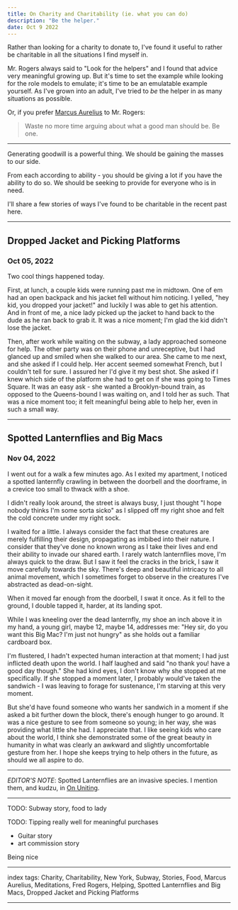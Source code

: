 ```yaml
---
title: On Charity and Charitability (ie. what you can do)
description: "Be the helper."
date: Oct 9 2022
---
```


Rather than looking for a charity to donate to, I've found it useful to rather be charitable in all the situations I find myself in.

Mr. Rogers always said to "Look for the helpers" and I found that advice very meaningful growing up. But it's time to set the example while looking for the role models to emulate; it's time to be an emulatable example yourself. As I've grown into an adult, I've tried to _be_ the helper in as many situations as possible.

Or, if you prefer [Marcus Aurelius](/posts/on-meditations) to Mr. Rogers:

> Waste no more time arguing about what a good man should be. Be one.

---

Generating goodwill is a powerful thing. We should be gaining the masses to our side.

From each according to ability - you should be giving a lot if you have the ability to do so. We should be seeking to provide for everyone who is in need.

I'll share a few stories of ways I've found to be charitable in the recent past here.

---

## Dropped Jacket and Picking Platforms
### Oct 05, 2022

Two cool things happened today.

First, at lunch, a couple kids were running past me in midtown. One of em had an open backpack and his jacket fell without him noticing. I yelled, "hey kid, you dropped your jacket!" and luckily I was able to get his attention. And in front of me, a nice lady picked up the jacket to hand back to the dude as he ran back to grab it. It was a nice moment; I'm glad the kid didn't lose the jacket.

Then, after work while waiting on the subway, a lady approached someone for help. The other party was on their phone and unreceptive, but I had glanced up and smiled when she walked to our area. She came to me next, and she asked if I could help. Her accent seemed somewhat French, but I couldn't tell for sure. I assured her I'd give it my best shot. She asked if I knew which side of the platform she had to get on if she was going to Times Square. It was an easy ask - she wanted a Brooklyn-bound train, as opposed to the Queens-bound I was waiting on, and I told her as such. That was a nice moment too; it felt meaningful being able to help her, even in such a small way.

---

## Spotted Lanternflies and Big Macs
### Nov 04, 2022

I went out for a walk a few minutes ago. As I exited my apartment, I noticed a spotted lanternfly crawling in between the doorbell and the doorframe, in a crevice too small to thwack with a shoe.

I didn't really look around, the street is always busy, I just thought "I hope nobody thinks I'm some sorta sicko" as I slipped off my right shoe and felt the cold concrete under my right sock.

I waited for a little. I always consider the fact that these creatures are merely fulfilling their design, propagating as imbibed into their nature. I consider that they've done no known wrong as I take their lives and end their ability to invade our shared earth. I rarely watch lanternflies move, I'm always quick to the draw. But I saw it feel the cracks in the brick, I saw it move carefully towards the sky. There's deep and beautiful intricacy to all animal movement, which I sometimes forget to observe in the creatures I've abstracted as dead-on-sight.

When it moved far enough from the doorbell, I swat it once. As it fell to the ground, I double tapped it, harder, at its landing spot.

While I was kneeling over the dead lanternfly, my shoe an inch above it in my hand, a young girl, maybe 12, maybe 14, addresses me: "Hey sir, do you want this Big Mac? I'm just not hungry" as she holds out a familiar cardboard box.

I'm flustered, I hadn't expected human interaction at that moment; I had just inflicted death upon the world. I half laughed and said "no thank you! have a good day though." She had kind eyes, I don't know why she stopped at me specifically. If she stopped a moment later, I probably would've taken the sandwich - I was leaving to forage for sustenance, I'm starving at this very moment.

But she'd have found someone who wants her sandwich in a moment if she asked a bit further down the block, there's enough hunger to go around. It was a nice gesture to see from someone so young; in her way, she was providing what little she had. I appreciate that. I like seeing kids who care about the world, I think she demonstrated some of the great beauty in humanity in what was clearly an awkward and slightly uncomfortable gesture from her. I hope she keeps trying to help others in the future, as should we all aspire to do.

---

*EDITOR'S NOTE*: Spotted Lanternflies are an invasive species. I mention them, and kudzu, in [On Uniting](/posts/on-uniting).

---

TODO: Subway story, food to lady

TODO: Tipping really well for meaningful purchases
- Guitar story
- art commission story

Being nice

---

index tags: Charity, Charitability, New York, Subway, Stories, Food, Marcus Aurelius, Meditations, Fred Rogers, Helping, Spotted Lanternflies and Big Macs, Dropped Jacket and Picking Platforms

---
